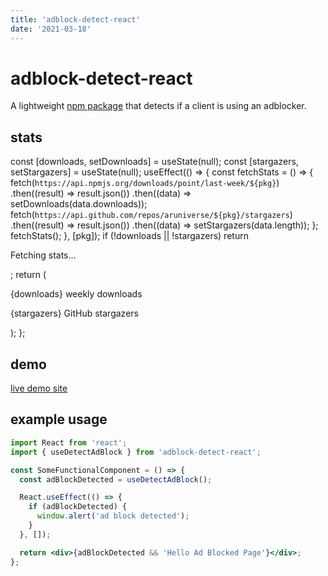 ```yaml
---
title: 'adblock-detect-react'
date: '2021-03-18'
---
```


# adblock-detect-react

A lightweight <a href="https://www.npmjs.com/package/adblock-detect-react" target="_blank">npm package</a> that detects if a client is using an adblocker.

## stats

  const [downloads, setDownloads] = useState(null);
  const [stargazers, setStargazers] = useState(null);
  useEffect(() => {
    const fetchStats = () => {
      fetch(`https://api.npmjs.org/downloads/point/last-week/${pkg}`)
        .then((result) => result.json())
        .then((data) => setDownloads(data.downloads));
      fetch(`https://api.github.com/repos/aruniverse/${pkg}/stargazers`)
        .then((result) => result.json())
        .then((data) => setStargazers(data.length));
    };
    fetchStats();
  }, [pkg]);
  if (!downloads || !stargazers) return <p>Fetching stats...</p>;
  return (
    <div>
      <p>{downloads} weekly downloads</p>
      <p>{stargazers} GitHub stargazers</p>
    </div>
  );
};

<Stats pkg="adblock-detect-react" />

## demo

<a href="https://adblock-detect-react-test.netlify.app/" target="_blank">live demo site</a>

## example usage

```jsx
import React from 'react';
import { useDetectAdBlock } from 'adblock-detect-react';

const SomeFunctionalComponent = () => {
  const adBlockDetected = useDetectAdBlock();

  React.useEffect(() => {
    if (adBlockDetected) {
      window.alert('ad block detected');
    }
  }, []);

  return <div>{adBlockDetected && 'Hello Ad Blocked Page'}</div>;
};
```
